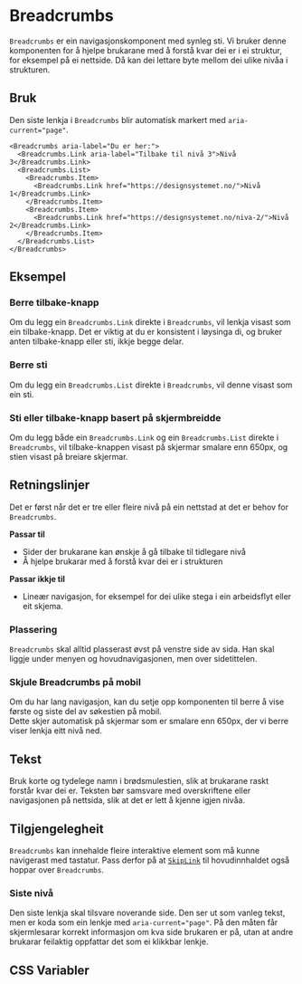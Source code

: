
<Meta of={BreadcrumbsStories} />

# Breadcrumbs

`Breadcrumbs` er ein navigasjonskomponent med synleg sti. Vi bruker denne komponenten for å hjelpe brukarane med å forstå kvar dei er i ei struktur, for eksempel på ei nettside. Då kan dei lettare byte mellom dei ulike nivåa i strukturen.

<Primary />
<Controls of={BreadcrumbsStories.Preview} />

## Bruk

Den siste lenkja i `Breadcrumbs` blir automatisk markert med `aria-current="page"`.

```tsx
<Breadcrumbs aria-label="Du er her:">
  <Breadcrumbs.Link aria-label="Tilbake til nivå 3">Nivå 3</Breadcrumbs.Link>
  <Breadcrumbs.List>
    <Breadcrumbs.Item>
      <Breadcrumbs.Link href="https://designsystemet.no/">Nivå 1</Breadcrumbs.Link>
    </Breadcrumbs.Item>
    <Breadcrumbs.Item>
      <Breadcrumbs.Link href="https://designsystemet.no/niva-2/">Nivå 2</Breadcrumbs.Link>
    </Breadcrumbs.Item>
  </Breadcrumbs.List>
</Breadcrumbs>
```

## Eksempel

### Berre tilbake-knapp

Om du legg ein `Breadcrumbs.Link` direkte i `Breadcrumbs`, vil lenkja visast som ein tilbake-knapp. Det er viktig at du er konsistent i løysinga di, og bruker anten tilbake-knapp eller sti, ikkje begge delar.

<Canvas of={BreadcrumbsStories.BackOnly} />

### Berre sti

Om du legg ein `Breadcrumbs.List` direkte i `Breadcrumbs`, vil denne visast som ein sti.

<Canvas of={BreadcrumbsStories.ListOnly} />

### Sti eller tilbake-knapp basert på skjermbreidde

Om du legg både ein `Breadcrumbs.Link` og ein `Breadcrumbs.List` direkte i `Breadcrumbs`, vil tilbake-knappen visast på skjermar smalare enn 650px, og stien visast på breiare skjermar.

<Canvas of={BreadcrumbsStories.Preview} />

## Retningslinjer
Det er først når det er tre eller fleire nivå på ein nettstad at det er behov for `Breadcrumbs`. 

**Passar til**
- Sider der brukarane kan ønskje å gå tilbake til tidlegare nivå
- Å hjelpe brukarar med å forstå kvar dei er i strukturen

**Passar ikkje til**
- Lineær navigasjon, for eksempel for dei ulike stega i ein arbeidsflyt eller eit skjema.

### Plassering
`Breadcrumbs` skal alltid plasserast øvst på venstre side av sida. Han skal liggje under menyen og hovudnavigasjonen, men over sidetittelen.

### Skjule Breadcrumbs på mobil
Om du har lang navigasjon, kan du setje opp komponenten til berre å vise første og siste del av søkestien på mobil.  
Dette skjer automatisk på skjermar som er smalare enn 650px, der vi berre viser lenkja eitt nivå ned.

## Tekst
Bruk korte og tydelege namn i brødsmulestien, slik at brukarane raskt forstår kvar dei er. Teksten bør samsvare med overskriftene eller navigasjonen på nettsida, slik at det er lett å kjenne igjen nivåa.

## Tilgjengelegheit
`Breadcrumbs` kan innehalde fleire interaktive element som må kunne navigerast med tastatur. Pass derfor på at [`SkipLink`](/docs/komponenter-skiplink--docs) til hovudinnhaldet også hoppar over `Breadcrumbs`.

### Siste nivå
Den siste lenkja skal tilsvare noverande side. Den ser ut som vanleg tekst, men er koda som ein lenkje med `aria-current="page"`. På den måten får skjermlesarar korrekt informasjon om kva side brukaren er på, utan at andre brukarar feilaktig oppfattar det som ei klikkbar lenkje.

## CSS Variabler

<CssVariables css={css} />
